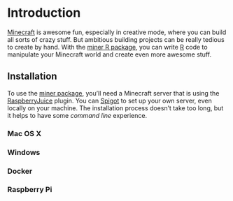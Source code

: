 # Introduction

[Minecraft](https://minecraft.net) is awesome fun, especially in
creative mode, where you can build all sorts of crazy stuff. But
ambitious building projects can be really tedious to create by hand.
With the [miner R package](https://github.com/ropenscilabs/miner), you
can write [R](https://www.r-project.org) code to manipulate your
Minecraft world and create even more awesome stuff.


## Installation

To use the [miner package](https://github.com/ropenscilabs/miner),
you'll need a Minecraft server that is using the
[RaspberryJuice](https://dev.bukkit.org/projects/raspberryjuice)
plugin. You can [Spigot](https://www.spigotmc.org) to set up your own
server, even locally on your machine. The installation process doesn't
take too long, but it helps to have some _command line_ experience.

### Mac OS X

### Windows

### Docker

### Raspberry Pi
